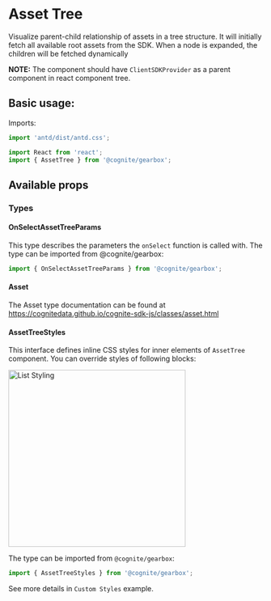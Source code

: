 
<Meta title="Assets|AssetTree" decorators={decorators} />

# Asset Tree

Visualize parent-child relationship of assets in a tree structure. It will initially fetch all available root assets from the SDK. When a node is expanded, the children will be fetched dynamically

**NOTE:** The component should have `ClientSDKProvider` as a parent component in react component tree.

## Basic usage:

Imports:

```jsx
import 'antd/dist/antd.css';

import React from 'react';
import { AssetTree } from '@cognite/gearbox';

```

<Preview>
  <Story name="Basic Usage">
    <AssetTree/>
  </Story>
</Preview>

## Available props

<!-- TODO -> props auto showing not working for class components -->
<Props of={AssetTreeWithoutTheme} />

### Types

#### OnSelectAssetTreeParams

This type describes the parameters the `onSelect` function is called with.
The type can be imported from @cognite/gearbox:

```jsx
import { OnSelectAssetTreeParams } from '@cognite/gearbox';
```

#### Asset

The Asset type documentation can be found at https://cognitedata.github.io/cognite-sdk-js/classes/asset.html

#### AssetTreeStyles
This interface defines inline CSS styles for inner elements of `AssetTree` component.
You can override styles of following blocks:

<img src="asset_tree/styling_schema.jpg" alt="List Styling" width="350px"/>

The type can be imported from `@cognite/gearbox`:

```jsx
import { AssetTreeStyles } from '@cognite/gearbox';
```


See more details in `Custom Styles` example.
